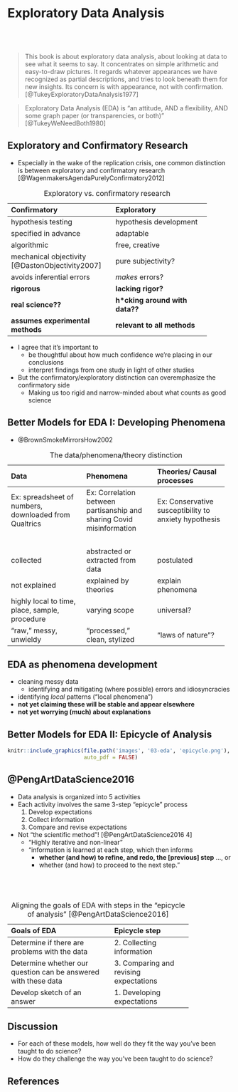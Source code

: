 # Exploratory Data Analysis {#eda-models}

## <br>

> This book is about exploratory data analysis, about looking at data to see what it seems to say. It concentrates on simple arithmetic and easy-to-draw pictures. It regards whatever appearances we have recognized as partial descriptions, and tries to look beneath them for new insights. Its concern is with appearance, not with confirmation. [@TukeyExploratoryDataAnalysis1977]

> Exploratory Data Analysis (EDA) is "an attitude, AND a flexibility, AND some graph paper (or transparencies, or both)" [@TukeyWeNeedBoth1980]


## Exploratory and Confirmatory Research ##

- Especially in the wake of the replication crisis, one common distinction is between exploratory and confirmatory research [@WagenmakersAgendaPurelyConfirmatory2012]

Table: Exploratory vs. confirmatory research

------------------------------------
Confirmatory                    Exploratory
---------------------           -------------------------------
hypothesis testing              hypothesis development

specified in advance            adaptable

algorithmic                     free, creative

mechanical objectivity          pure subjectivity? 
[@DastonObjectivity2007]

avoids inferential errors       *makes* errors?

**rigorous**                    **lacking rigor?**

**real science??**              **h\*cking around with data??**

**assumes experimental          **relevant to all methods**
methods**
------------------------------------

- I agree that it's important to
    - be thoughtful about how much confidence we're placing in our conclusions
    - interpret findings from one study in light of other studies
- But the confirmatory/exploratory distinction can overemphasize the confirmatory side
    - Making us too rigid and narrow-minded about what counts as good science

## Better Models for EDA I: Developing Phenomena ##

- @BrownSmokeMirrorsHow2002

Table: The data/phenomena/theory distinction

-------------------------------------
                                               Theories/
Data                    Phenomena              Causal processes
---------------------   ---------------------  ---------------------
Ex: spreadsheet of      Ex: Correlation        Ex:  Conservative
numbers, downloaded     between                susceptibility to 
from Qualtrics          partisanship and       anxiety hypothesis
                        sharing Covid 
                        misinformation
                        
</br>                                                                                        

collected               abstracted or          postulated
                        extracted from data

not explained           explained by theories  explain phenomena

highly local to         varying scope          universal? 
time, place, sample,
procedure

"raw," messy,           "processed," clean,    "laws of nature"? 
unwieldy                stylized

-------------------------------------

## EDA as phenomena development ##

- cleaning messy data 
    - identifying and mitigating (where possible) errors and idiosyncracies
- identifying *local* patterns ("local phenomena")
- **not yet claiming these will be stable and appear elsewhere**
- **not yet worrying (much) about explanations**


## Better Models for EDA II: Epicycle of Analysis ##

```r
knitr::include_graphics(file.path('images', '03-eda', 'epicycle.png'), 
                        auto_pdf = FALSE)
```

## @PengArtDataScience2016

- Data analysis is organized into 5 activities
- Each activity involves the same 3-step "epicycle" process
    1. Develop expectations
    2. Collect information
    3. Compare and revise expectations

- Not "the scientific method"! [@PengArtDataScience2016 4]
    - "Highly iterative and non-linear"
    - "information is learned at each step, which then informs
        - **whether (and how) to refine, and redo, the [previous] step** ..., or
        - whether (and how) to proceed to the next step." 

## </br>

Table: Aligning the goals of EDA with steps in the "epicycle of analysis" [@PengArtDataScience2016]

----------------------------------------------------------------------- 
Goals of EDA                     Epicycle step
------------------------         ------------------------
Determine if there are           2. Collecting information
problems with the data     
     
Determine whether our            3. Comparing and revising expectations
question can be answered     
with these data     
     
Develop sketch of an             1. Developing expectations
answer
------------------------------------------------------------------------

## Discussion

- For each of these models, how well do they fit the way you've been taught to do science? 
- How do they challenge the way you've been taught to do science? 

## References 

